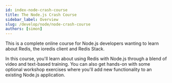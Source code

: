 ```yaml
---
id: index-node-crash-course
title: The Node.js Crash Course
sidebar_label: Overview
slug: /develop/node/node-crash-course
authors: [simon]
---
```



<Authors frontMatter={frontMatter} />

This is a complete online course for Node.js developers wanting to learn about Redis,
the ioredis client and Redis Stack.

In this course, you'll learn about using Redis with Node.js through a blend of video and
text-based training. You can also get hands-on with some optional workshop exercises
where you'll add new functionality to an existing Node.js application.

<div class="row">
 <div class="col">
     <RedisCard
        title="1. Welcome"
        description="Welcome to the Node.js Redis Crash Course!"
        page="/develop/node/nodecrashcourse/welcome"
        />
  </div>

<div class="col">
  <RedisCard
    title="2. What is Redis?"
    description="Introducing Redis - the database that developers love!"
    page="/develop/node/nodecrashcourse/whatisredis"
  />
</div>

 <div class="col">
     <RedisCard
        title="3. Redis and Node.js"
        description="The ioredis client for Node.js."
        page="/develop/node/nodecrashcourse/redisandnodejs"
        />
  </div>
</div>

<div class="row">
 <div class="col">
     <RedisCard
        title="4. Introducing RedisInsight"
        description="A visual tool for managing Redis."
        page="/develop/node/nodecrashcourse/introducingredisinsight"
        />
  </div>

<div class="col">
  <RedisCard
    title="5. Sample Application Overview"
    description="Introducing the sample application."
    page="/develop/node/nodecrashcourse/sampleapplicationoverview"
  />
</div>

   <div class="col">
     <RedisCard
        title="6. Running the Application"
        description="Install, configure and run the sample application."
        page="/develop/node/nodecrashcourse/runningtheapplication"
        />
  </div>
</div>

<div class="row">
 <div class="col">
     <RedisCard
        title="7. Domain Objects with Hashes"
        description="Modeling domain objects with Redis Hashes."
        page="/develop/node/nodecrashcourse/domainobjectswithhashes"
        />
  </div>

<div class="col">
  <RedisCard
    title="8. Introduction to Redis Stack"
    description="Extending the capabilities of Redis with Redis Stack."
    page="/develop/node/nodecrashcourse/introductiontomodules"
  />
</div>

   <div class="col">
     <RedisCard
        title="9. Redis JSON"
        description="Storing JSON documents in Redis."
        page="/develop/node/nodecrashcourse/redisjson"
        />
  </div>
</div>

<div class="row">
 <div class="col">
     <RedisCard
        title="10. Redis Search and Query"
        description="Indexing and querying Hashes with Redis as a Search and Query engine."
        page="/develop/node/nodecrashcourse/redisearch"
        />
  </div>

<div class="col">
  <RedisCard
    title="11. Checkins with Streams"
    description="Using Redis Streams to handle a data fire hose."
    page="/develop/node/nodecrashcourse/checkinswithstreams"
  />
</div>

   <div class="col">
     <RedisCard
        title="12. Managing Success"
        description="How Redis helps your Node.js application to scale."
        page="/develop/node/nodecrashcourse/managingsuccess"
        />
  </div>
</div>

<div class="row">
 <div class="col">
     <RedisCard
        title="13. Caching"
        description="Using Redis as a cache to speed up user experience."
        page="/develop/node/nodecrashcourse/caching"
        />
  </div>

<div class="col">
  <RedisCard
    title="14. Session Storage"
    description="Horizontal scaling with Redis as a session store."
    page="/develop/node/nodecrashcourse/sessionstorage"
  />
</div>

   <div class="col">
     <RedisCard
        title="15. Advanced Streams"
        description="Consumer groups - collaborative stream processing."
        page="/develop/node/nodecrashcourse/advancedstreams"
        />
  </div>
</div>

<div class="row">
 <div class="col">
     <RedisCard
        title="16. Redis Probabilistic Data"
        description="A look at probabilistic data structures in Redis."
        page="/develop/node/nodecrashcourse/redisbloom"
        />
  </div>

   <div class="col">
     <RedisCard
        title="17. Course Wrap Up"
        description="Wrap up and next steps."
        page="/develop/node/nodecrashcourse/coursewrapup"
        />
  </div>
</div>
